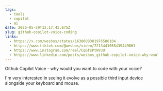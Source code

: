 ```yaml
---
tags:
  - tools
  - copilot
  - ai
date: 2025-05-29T12:17:43.675Z
slug: github-copilot-voice-coding
links:
  - https://x.com/wesbos/status/1638609381976580104
  - https://www.tiktok.com/@wesbos/video/7213441058439449861
  - https://www.instagram.com/reel/CqGfsPtNYUU
  - https://www.linkedin.com/posts/wesbos_github-copilot-voice-why-would-you-want-activity-7044375479130234880-fSke/
---
```


Github Copilot Voice - why would you want to code with your voice? 

I'm very interested in seeing it evolve as a possible third input device alongside your keyboard and mouse.
